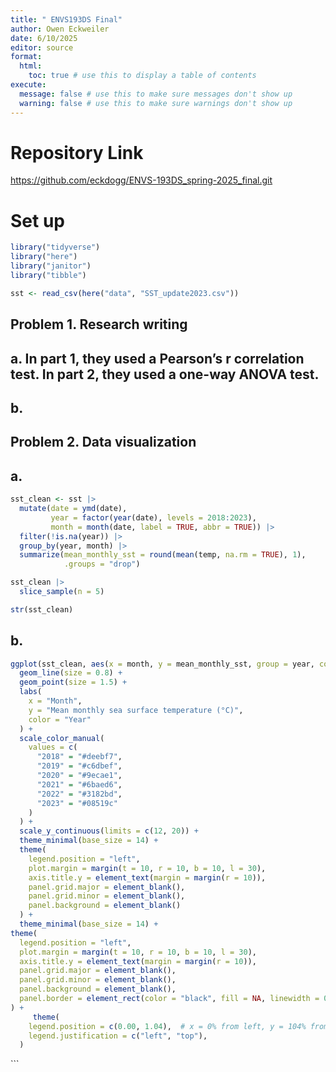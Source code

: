 ```yaml
---
title: " ENVS193DS Final"
author: Owen Eckweiler
date: 6/10/2025
editor: source
format:
  html:
    toc: true # use this to display a table of contents
execute:
  message: false # use this to make sure messages don't show up
  warning: false # use this to make sure warnings don't show up
---
```


# Repository Link

<https://github.com/eckdogg/ENVS-193DS_spring-2025_final.git>


# Set up

```r
library("tidyverse")
library("here")
library("janitor")
library("tibble")

sst <- read_csv(here("data", "SST_update2023.csv"))
```


## Problem 1. Research writing

## a. In part 1, they used a Pearson's r correlation test. In part 2, they used a one-way ANOVA test.

## b. 


## Problem 2. Data visualization

## a.

```r
sst_clean <- sst |>
  mutate(date = ymd(date),
         year = factor(year(date), levels = 2018:2023),
         month = month(date, label = TRUE, abbr = TRUE)) |>
  filter(!is.na(year)) |>
  group_by(year, month) |>
  summarize(mean_monthly_sst = round(mean(temp, na.rm = TRUE), 1),
            .groups = "drop")

sst_clean |> 
  slice_sample(n = 5)

str(sst_clean)
```

## b.

```r
ggplot(sst_clean, aes(x = month, y = mean_monthly_sst, group = year, color = year)) +
  geom_line(size = 0.8) +
  geom_point(size = 1.5) +
  labs(
    x = "Month",
    y = "Mean monthly sea surface temperature (°C)",
    color = "Year"
  ) +
  scale_color_manual(
    values = c(
      "2018" = "#deebf7",  
      "2019" = "#c6dbef",
      "2020" = "#9ecae1",
      "2021" = "#6baed6",
      "2022" = "#3182bd",
      "2023" = "#08519c"   
    )
  ) +
  scale_y_continuous(limits = c(12, 20)) +
  theme_minimal(base_size = 14) +
  theme(
    legend.position = "left",
    plot.margin = margin(t = 10, r = 10, b = 10, l = 30),
    axis.title.y = element_text(margin = margin(r = 10)),
    panel.grid.major = element_blank(),
    panel.grid.minor = element_blank(),
    panel.background = element_blank()
  ) +
  theme_minimal(base_size = 14) +
theme(
  legend.position = "left",
  plot.margin = margin(t = 10, r = 10, b = 10, l = 30),
  axis.title.y = element_text(margin = margin(r = 10)),
  panel.grid.major = element_blank(),
  panel.grid.minor = element_blank(),
  panel.background = element_blank(),
  panel.border = element_rect(color = "black", fill = NA, linewidth = 0.5)
) +
     theme(
    legend.position = c(0.00, 1.04),  # x = 0% from left, y = 104% from bottom
    legend.justification = c("left", "top"),  
  )
```

```

